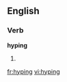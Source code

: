 ==English==

===Verb===
'''hyping'''

# {{present participle of|[[hype]]}}

[[fr:hyping]]
[[vi:hyping]]